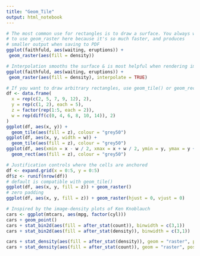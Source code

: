 ```yaml
---
title: "Geom_Tile"
output: html_notebook
---
```



```r
# The most common use for rectangles is to draw a surface. You always want
# to use geom_raster here because it's so much faster, and produces
# smaller output when saving to PDF
ggplot(faithfuld, aes(waiting, eruptions)) +
 geom_raster(aes(fill = density))

# Interpolation smooths the surface & is most helpful when rendering images.
ggplot(faithfuld, aes(waiting, eruptions)) +
 geom_raster(aes(fill = density), interpolate = TRUE)

# If you want to draw arbitrary rectangles, use geom_tile() or geom_rect()
df <- data.frame(
  x = rep(c(2, 5, 7, 9, 12), 2),
  y = rep(c(1, 2), each = 5),
  z = factor(rep(1:5, each = 2)),
  w = rep(diff(c(0, 4, 6, 8, 10, 14)), 2)
)
ggplot(df, aes(x, y)) +
  geom_tile(aes(fill = z), colour = "grey50")
ggplot(df, aes(x, y, width = w)) +
  geom_tile(aes(fill = z), colour = "grey50")
ggplot(df, aes(xmin = x - w / 2, xmax = x + w / 2, ymin = y, ymax = y + 1)) +
  geom_rect(aes(fill = z), colour = "grey50")
```
```r
# Justification controls where the cells are anchored
df <- expand.grid(x = 0:5, y = 0:5)
df$z <- runif(nrow(df))
# default is compatible with geom_tile()
ggplot(df, aes(x, y, fill = z)) + geom_raster()
# zero padding
ggplot(df, aes(x, y, fill = z)) + geom_raster(hjust = 0, vjust = 0)

# Inspired by the image-density plots of Ken Knoblauch
cars <- ggplot(mtcars, aes(mpg, factor(cyl)))
cars + geom_point()
cars + stat_bin2d(aes(fill = after_stat(count)), binwidth = c(3,1))
cars + stat_bin2d(aes(fill = after_stat(density)), binwidth = c(3,1))

cars + stat_density(aes(fill = after_stat(density)), geom = "raster", position = "identity")
cars + stat_density(aes(fill = after_stat(count)), geom = "raster", position = "identity")

```

